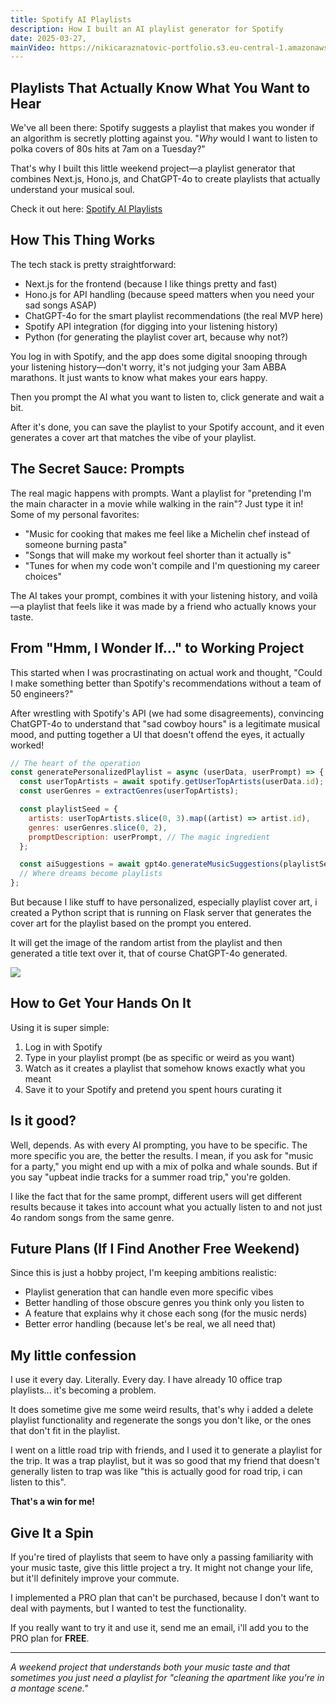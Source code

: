 ```yaml
---
title: Spotify AI Playlists
description: How I built an AI playlist generator for Spotify
date: 2025-03-27,
mainVideo: https://nikicaraznatovic-portfolio.s3.eu-central-1.amazonaws.com/blogs/spotify-ai-playlists/spotify-ai-playlist-video.mp4
---
```


## Playlists That Actually Know What You Want to Hear

We've all been there: Spotify suggests a playlist that makes you wonder if an algorithm is secretly plotting against you. "_Why_ would I want to listen to polka covers of 80s hits at 7am on a Tuesday?"

That's why I built this little weekend project—a playlist generator that combines Next.js, Hono.js, and ChatGPT-4o to create playlists that actually understand your musical soul.

Check it out here: [Spotify AI Playlists](https://playlists.nikicaraznatovic.me/)

## How This Thing Works

The tech stack is pretty straightforward:

- Next.js for the frontend (because I like things pretty and fast)
- Hono.js for API handling (because speed matters when you need your sad songs ASAP)
- ChatGPT-4o for the smart playlist recommendations (the real MVP here)
- Spotify API integration (for digging into your listening history)
- Python (for generating the playlist cover art, because why not?)

You log in with Spotify, and the app does some digital snooping through your listening history—don't worry, it's not judging your 3am ABBA marathons.
It just wants to know what makes your ears happy.

Then you prompt the AI what you want to listen to, click generate and wait a bit.

After it's done, you can save the playlist to your Spotify account, and it even generates a cover art that matches the vibe of your playlist.

## The Secret Sauce: Prompts

The real magic happens with prompts. Want a playlist for "pretending I'm the main character in a movie while walking in the rain"? Just type it in! Some of my personal favorites:

- "Music for cooking that makes me feel like a Michelin chef instead of someone burning pasta"
- "Songs that will make my workout feel shorter than it actually is"
- "Tunes for when my code won't compile and I'm questioning my career choices"

The AI takes your prompt, combines it with your listening history, and voilà—a playlist that feels like it was made by a friend who actually knows your taste.

## From "Hmm, I Wonder If..." to Working Project

This started when I was procrastinating on actual work and thought, "Could I make something better than Spotify's recommendations without a team of 50 engineers?"

After wrestling with Spotify's API (we had some disagreements), convincing ChatGPT-4o to understand that "sad cowboy hours" is a legitimate musical mood, and putting together a UI that doesn't offend the eyes, it actually worked!

```javascript
// The heart of the operation
const generatePersonalizedPlaylist = async (userData, userPrompt) => {
  const userTopArtists = await spotify.getUserTopArtists(userData.id);
  const userGenres = extractGenres(userTopArtists);

  const playlistSeed = {
    artists: userTopArtists.slice(0, 3).map((artist) => artist.id),
    genres: userGenres.slice(0, 2),
    promptDescription: userPrompt, // The magic ingredient
  };

  const aiSuggestions = await gpt4o.generateMusicSuggestions(playlistSeed);
  // Where dreams become playlists
};
```

But because I like stuff to have personalized, especially playlist cover art, i created a Python script
that is running on Flask server that generates the cover art for the playlist based on the prompt you entered.

It will get the image of the random artist from the playlist and then generated a
title text over it, that of course ChatGPT-4o generated.

<div className='flex justify-center'>
  <div className='relative aspect-square w-90'>
    <Image
      src='https://nikicaraznatovic-portfolio.s3.eu-central-1.amazonaws.com/blogs/spotify-ai-playlists/hi-blog-cover.jpg'
      className='size-full'
    />
  </div>
</div>

## How to Get Your Hands On It

Using it is super simple:

1. Log in with Spotify
2. Type in your playlist prompt (be as specific or weird as you want)
3. Watch as it creates a playlist that somehow knows exactly what you meant
4. Save it to your Spotify and pretend you spent hours curating it

## Is it good?

Well, depends. As with every AI prompting, you have to be specific. The more specific you are, the better the results.
I mean, if you ask for "music for a party," you might end up with a mix of polka and whale sounds. But if you say "upbeat indie tracks for a summer road trip," you're golden.

I like the fact that for the same prompt, different users will get different results
because it takes into account what you actually listen to and not just 4o random songs from the same genre.

## Future Plans (If I Find Another Free Weekend)

Since this is just a hobby project, I'm keeping ambitions realistic:

- Playlist generation that can handle even more specific vibes
- Better handling of those obscure genres you think only you listen to
- A feature that explains why it chose each song (for the music nerds)
- Better error handling (because let's be real, we all need that)

## My little confession

I use it every day. Literally. Every day.
I have already 10 office trap playlists... it's becoming a problem.

It does sometime give me some weird results, that's why i added a delete playlist functionality and
regenerate the songs you don't like, or the ones that don't fit in the playlist.

I went on a little road trip with friends, and I used it to generate a playlist for the trip.
It was a trap playlist, but it was so good that my friend that doesn't generally listen to trap
was like "this is actually good for road trip, i can listen to this".

**That's a win for me!**

## Give It a Spin

If you're tired of playlists that seem to have only a passing familiarity with your music taste, give this little project a try. It might not change your life, but it'll definitely improve your commute.

I implemented a PRO plan that can't be purchased, because I don't want to deal with payments, but I wanted to test the functionality.

If you really want to try it and use it, send me an email, i'll add you to the PRO plan for **FREE**.

---

_A weekend project that understands both your music taste and that sometimes you just need a playlist for "cleaning the apartment like you're in a montage scene."_

